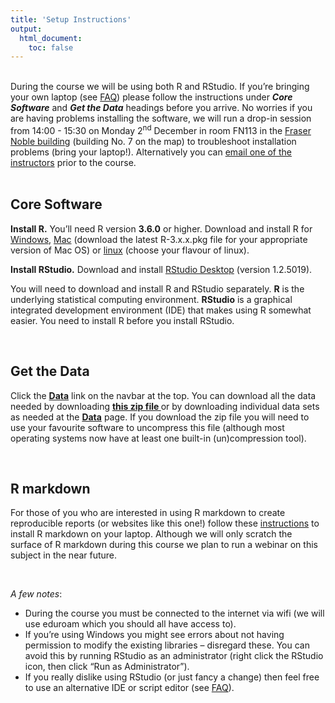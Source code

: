 ```yaml
---
title: 'Setup Instructions'
output: 
  html_document:
    toc: false
---
```


<br>
During the course we will be using both R and RStudio. If you're bringing your own laptop (see [FAQ](index.html)) please follow the instructions under **_Core Software_** and **_Get the Data_** headings before you arrive. No worries if you are having problems installing the software, we will run a drop-in session from 14:00 - 15:30 on Monday 2^nd^ December in room FN113 in the [Fraser Noble building](images/uoa_map.pdf) (building No. 7 on the map) to troubleshoot installation problems (bring your laptop!). Alternatively you can [email one of the instructors](People.html) prior to the course.      
<br>

## Core Software
**Install R.** You'll need R version **3.6.0** or higher. Download and install R for [Windows](http://cran.r-project.org/bin/windows/base/),  [Mac](http://cran.r-project.org/bin/macosx/) (download the latest R-3.x.x.pkg file for your appropriate version of Mac OS) or [linux](https://cran.r-project.org/bin/linux) (choose your flavour of linux).

**Install RStudio.** Download and install [RStudio Desktop](https://www.rstudio.com/products/rstudio/download/) (version 1.2.5019).

You will need to download and install R and RStudio separately. **R** is the underlying statistical computing environment. **RStudio** is a graphical integrated development environment (IDE) that makes using R somewhat easier. You need to install R before you install RStudio.

<br>

## Get the Data
Click the **[<i class="fa fa-download"></i> Data](data.html)** link on the navbar at the top. You can download all the data needed by downloading **[this zip file <i class="fa fa-file-archive-o" aria-hidden="true"></i>](data/all_data.zip)** or by downloading individual data sets as needed at the **[<i class="fa fa-download"></i> Data](data.html)** page. If you download the zip file you will need to use your favourite software to uncompress this file (although most operating systems now have at least one built-in (un)compression tool). 

<br>

## R markdown
For those of you who are interested in using R markdown to create reproducible reports (or websites like this one!) follow these [instructions](install_rmarkdown.html) to install R markdown on your laptop. Although we will only scratch the surface of R markdown during this course we plan to run a webinar on this subject in the near future.  

<br>

_A few notes_:

- During the course you must be connected to the internet via wifi (we will use eduroam which you should all have access to).
- If you're using Windows you might see errors about not having permission to modify the existing libraries -- disregard these. You can avoid this by running RStudio as an administrator (right click the RStudio icon, then click "Run as Administrator").
- If you really dislike using RStudio (or just fancy a change) then feel free to use an alternative IDE or script editor (see [FAQ](index.html)).





